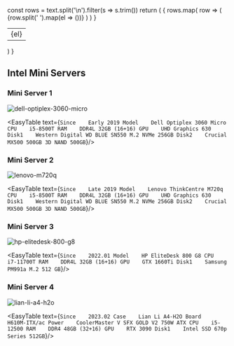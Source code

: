   const rows = text.split('\n').filter(s => s.trim())
  return (
    <table>
      <tbody>
        {
          rows.map(
            row => (
              <tr>
                {row.split('    ').map(el => (<td>{el}</td>))}
              </tr>
            )
          )
        }
      </tbody>
    </table>
  )
}


## Intel Mini Servers

### Mini Server 1

![dell-optiplex-3060-micro](https://static.ingtra.net/wiki/servers/dell-optiplex-3060-micro.jpg)

<EasyTable text={`
Since    Early 2019
Model    Dell Optiplex 3060 Micro
CPU    i5-8500T
RAM    DDR4L 32GB (16+16)
GPU    UHD Graphics 630
Disk1    Western Digital WD BLUE SN550 M.2 NVMe 256GB
Disk2    Crucial MX500 500GB 3D NAND 500GB
`}/>

### Mini Server 2

![lenovo-m720q](https://static.ingtra.net/wiki/servers/lenovo-m720q.jpg)

<EasyTable text={`
Since    Late 2019
Model    Lenovo ThinkCentre M720q
CPU    i5-8500T
RAM    DDR4L 32GB (16+16)
GPU    UHD Graphics 630
Disk1    Western Digital WD BLUE SN550 M.2 NVMe 256GB
Disk2    Crucial MX500 500GB 3D NAND 500GB
`}/>

### Mini Server 3

![hp-elitedesk-800-g8](https://static.ingtra.net/wiki/servers/hp-elitedesk-800-g8.jpg)

<EasyTable text={`
Since    2022.01
Model    HP EliteDesk 800 G8
CPU    i7-11700T
RAM    DDR4L 32GB (16+16)
GPU    GTX 1660Ti
Disk1    Samsung PM991a M.2 512 GB
`}/>

### Mini Server 4

![lian-li-a4-h2o](https://static.ingtra.net/wiki/servers/lian-li-a4-h2o.jpg)

<EasyTable text={`
Since    2023.02
Case    Lian Li A4-H2O
Board    H610M-ITX/ac
Power    CoolerMaster V SFX GOLD V2 750W ATX
CPU    i5-12500
RAM    DDR4 48GB (32+16)
GPU    RTX 3090
Disk1    Intel SSD 670p Series 512GB
`}/>
